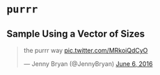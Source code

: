 # `purrr`

## Sample Using a Vector of Sizes

<blockquote class="twitter-tweet" data-lang="en"><p lang="en" dir="ltr">the purrr way <a href="https://t.co/MRkoiQdCyO">pic.twitter.com/MRkoiQdCyO</a></p>&mdash; Jenny Bryan (@JennyBryan) <a href="https://twitter.com/JennyBryan/status/739895782434705409?ref_src=twsrc%5Etfw">June 6, 2016</a></blockquote> <script async src="https://platform.twitter.com/widgets.js" charset="utf-8"></script> 
